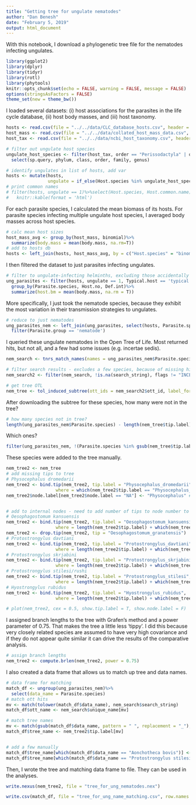---
title: "Getting tree for ungulate nematodes"
author: "Dan Benesh"
date: "February 5, 2019"
output: html_document
---

With this notebook, I download a phylogenetic tree file for the nematodes infecting ungulates.

```{r setup, include=FALSE}
library(ggplot2)
library(dplyr)
library(tidyr)
library(rotl)
library(phytools)
knitr::opts_chunk$set(echo = FALSE, warning = FALSE, message = FALSE)
options(stringsAsFactors = FALSE)
theme_set(new = theme_bw())
```

I loaded several datasets: (i) host associations for the parasites in the life cycle database,
(ii) host body masses, and (iii) host taxonomy.

```{r importdata}
hosts <- read.csv(file = "../../data/CLC_database_hosts.csv", header = TRUE) 
host_mass <- read.csv(file = "../../data/collated_host_mass_data.csv", header = TRUE)
host_tax <- read.csv(file = "../../data/ncbi_host_taxonomy.csv", header = TRUE)
```

```{r}
# filter out ungulate host species
ungulate_host_species <- filter(host_tax, order == "Perissodactyla" | order == "Laurasiatheria")%>%
  select(sp.query, phylum, class, order, family, genus)
```

```{r}
# identify ungulates in list of hosts, add var
hosts <- mutate(hosts, 
                ungulate = if_else(Host.species %in% ungulate_host_species$sp.query, 1, 0))
# print common names
# filter(hosts, ungulate == 1)%>%select(Host.species, Host.common.name)%>%distinct()%>%
#   knitr::kable(format = 'html')
```

For each parasite species, I calculated the mean biomass of its hosts. For parasite species infecting multiple ungulate host species, I averaged body masses across host species.

```{r}
# calc mean host sizes
host_mass_avg <- group_by(host_mass, binomial)%>%
  summarize(body.mass = mean(body.mass, na.rm=T))
# add to hosts db
hosts <- left_join(hosts, host_mass_avg, by = c("Host.species" = "binomial"))
```

I then filtered the dataset to just parasites infecting ungulates. 

```{r}
# filter to ungulate-infecting helminths, excluding those accidentally or atypically found in ungulates
ung_parasites <- filter(hosts, ungulate == 1, Typical.host == 'typical')%>%
  group_by(Parasite.species, Host.no, Def.int)%>%
  summarize(host.bm = mean(body.mass, na.rm = T))
```

More specifically, I just took the nematode species, because they exhibit the most variation in their transmission strategies to ungulates.

```{r}
# reduce to just nematodes
ung_parasites_nem <- left_join(ung_parasites, select(hosts, Parasite.species, Parasite.group, Parasite.genus)%>%distinct())%>%
  filter(Parasite.group == 'nematode')
```

I queried these ungulate nematodes in the Open Tree of Life. Most returned hits, but not all, and a few had some issues (e.g. incertae sedis).

```{r}
nem_search <- tnrs_match_names(names = ung_parasites_nem$Parasite.species, context_name = "Nematodes")

# filter search results - excludes a few species, because of missing hits or flags
nem_search2 <- filter(nem_search, !is.na(search_string), flags != "INCERTAE_SEDIS_INHERITED")
```

```{r}
# get tree OTL
nem_tree <- tol_induced_subtree(ott_ids = nem_search2$ott_id, label_format = 'name')
```

After downloading the subtree for these species, how many were not in the tree?

```{r}
# how many species not in tree?
length(ung_parasites_nem$Parasite.species) - length(nem_tree$tip.label)
```

Which ones? 

```{r}
filter(ung_parasites_nem, !(Parasite.species %in% gsub(nem_tree$tip.label, pattern = "_", replacement = " ")))
```

These species were added to the tree manually.

```{r}
nem_tree2 <- nem_tree
# add missing tips to tree
# Physocephalus dromedarii
nem_tree2 <- bind.tip(nem_tree2, tip.label = "Physocephalus_dromedarii", 
                   where = which(nem_tree2$tip.label == "Physocephalus_sexalatus"))
nem_tree2$node.label[nem_tree2$node.label == "NA"] <- "Physocephalus" # give newly created node a name


# add to internal nodes - need to add number of tips to node number to get correct position
# Oesophagostomum kansuensis
nem_tree2 <- bind.tip(nem_tree2, tip.label = "Oesophagostomum_kansuensis", 
                   where = length(nem_tree2$tip.label) + which(nem_tree2$node.label == "Oesophagostomum"))
nem_tree2 <- drop.tip(nem_tree2, tip = "Oesophagostomum_granatensis")
# Protostrongylus davtiani
nem_tree2 <- bind.tip(nem_tree2, tip.label = "Protostrongylus_davtiani", 
                   where = length(nem_tree2$tip.label) + which(nem_tree2$node.label == "Protostrongylus"))
# Protostrongylus skrjabini
nem_tree2 <- bind.tip(nem_tree2, tip.label = "Protostrongylus_skrjabini", 
                   where = length(nem_tree2$tip.label) + which(nem_tree2$node.label == "Protostrongylus"))
# Protostrongylus stilesi/rushi
nem_tree2 <- bind.tip(nem_tree2, tip.label = "Protostrongylus_stilesi", 
                   where = length(nem_tree2$tip.label) + which(nem_tree2$node.label == "Protostrongylus"))
# Hyostrongylus rubidus
nem_tree2 <- bind.tip(nem_tree2, tip.label = "Hyostrongylus_rubidus", 
                   where = length(nem_tree2$tip.label) + which(nem_tree2$node.label == "Trichostrongyloidea"))

```

```{r}
# plot(nem_tree2, cex = 0.5, show.tip.label = T, show.node.label = F)
```

I assigned branch lengths to the tree with Grafen's method and a power parameter of 0.75. That makes the tree a little less 'tippy'. I did this because very closely related species are assumed to have very high covariance and if they do not appear quite similar it can drive the results of the comparative analysis.

```{r}
# assign branch lengths
nem_tree2 <- compute.brlen(nem_tree2, power = 0.75)
```

I also created a data frame that allows us to match up tree and data names.

```{r}
# data frame for matching
match_df <- ungroup(ung_parasites_nem)%>%
  select(data_name = Parasite.species)
# match ott hits
mv <- match(tolower(match_df$data_name), nem_search$search_string)
match_df$ott_name <- nem_search$unique_name[mv]

# match tree names
mv <- match(gsub(match_df$data_name, pattern = " ", replacement = "_"), nem_tree2$tip.label)
match_df$tree_name <- nem_tree2$tip.label[mv]


# add a few manually
match_df$tree_name[which(match_df$data_name == "Aonchotheca bovis")] <- "Aonchontheca_bovis"
match_df$tree_name[which(match_df$data_name == "Protostrongylus stilesi/rushi")] <- "Protostrongylus_stilesi"
```

Then, I wrote the tree and matching data frame to file. They can be used in the analyses.

```{r}
write.nexus(nem_tree2, file = "tree_for_ung_nematodes.nex")
```

```{r}
write.csv(match_df, file = "tree_for_ung_name_matching.csv", row.names = F)
```

